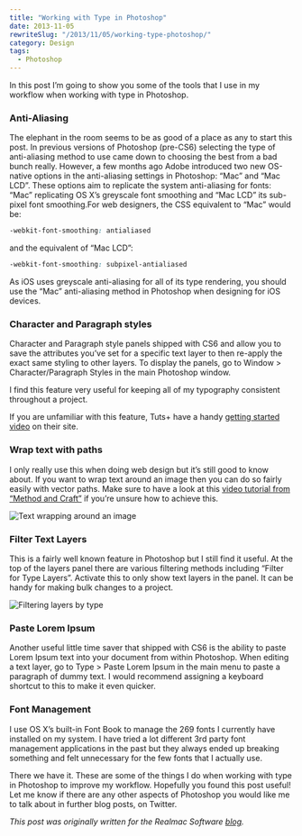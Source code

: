 ```yaml
---
title: "Working with Type in Photoshop"
date: 2013-11-05
rewriteSlug: "/2013/11/05/working-type-photoshop/"
category: Design
tags:
  - Photoshop
---
```


In this post I’m going to show you some of the tools that I use in my workflow when working with type in Photoshop.

### Anti-Aliasing

The elephant in the room seems to be as good of a place as any to start this post. In previous versions of Photoshop (pre-CS6) selecting the type of anti-aliasing method to use came down to choosing the best from a bad bunch really. However, a few months ago Adobe introduced two new OS-native options in the anti-aliasing settings in Photoshop: “Mac” and “Mac LCD”. These options aim to replicate the system anti-aliasing for fonts: “Mac” replicating OS X’s greyscale font smoothing and “Mac LCD” its sub-pixel font smoothing.For web designers, the CSS equivalent to “Mac” would be:

```css
-webkit-font-smoothing: antialiased
```

and the equivalent of “Mac LCD”:

```css
-webkit-font-smoothing: subpixel-antialiased
```

As iOS uses greyscale anti-aliasing for all of its type rendering, you should use the “Mac” anti-aliasing method in Photoshop when designing for iOS devices.

### Character and Paragraph styles

Character and Paragraph style panels shipped with CS6 and allow you to save the attributes you’ve set for a specific text layer to then re-apply the exact same styling to other layers. To display the panels, go to Window \> Character/Paragraph Styles in the main Photoshop window.

I find this feature very useful for keeping all of my typography consistent throughout a project.

If you are unfamiliar with this feature, Tuts+ have a handy [getting started video](http://psd.tutsplus.com/tutorials/tutorials-effects/paragraph-and-character-styles-photoshop-cs6/) on their site.

### Wrap text with paths

I only really use this when doing web design but it’s still good to know about. If you want to wrap text around an image then you can do so fairly easily with vector paths. Make sure to have a look at this [video tutorial from “Method and Craft”](http://methodandcraft.com/videos/shaping-textfields-in-photoshop) if you’re unsure how to achieve this.

![Text wrapping around an image](./wrapping_text.png)

### Filter Text Layers

This is a fairly well known feature in Photoshop but I still find it useful. At the top of the layers panel there are various filtering methods including “Filter for Type Layers”. Activate this to only show text layers in the panel. It can be handy for making bulk changes to a project.

![Filtering layers by type](./filter_layers.png)

### Paste Lorem Ipsum

Another useful little time saver that shipped with CS6 is the ability to paste Lorem Ipsum text into your document from within Photoshop. When editing a text layer, go to Type \> Paste Lorem Ipsum in the main menu to paste a paragraph of dummy text. I would recommend assigning a keyboard shortcut to this to make it even quicker.

### Font Management

I use OS X’s built-in Font Book to manage the 269 fonts I currently have installed on my system. I have tried a lot different 3rd party font management applications in the past but they always ended up breaking something and felt unnecessary for the few fonts that I actually use.

There we have it. These are some of the things I do when working with type in Photoshop to improve my workflow. Hopefully you found this post useful! Let me know if there are any other aspects of Photoshop you would like me to talk about in further blog posts, on Twitter.

_This post was originally written for the Realmac Software [blog](http://realmacsoftware.com/blog/a-guide-to-pixel-hinting)._
  